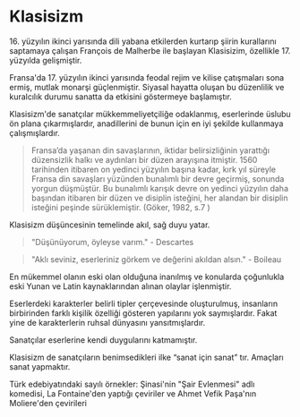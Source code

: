 
# Klasisizm

16\. yüzyılın ikinci yarısında dili yabana etkilerden kurtarıp şiirin kurallarını saptamaya çalışan François de Malherbe ile başlayan Klasisizim, özellikle 17. yüzyılda gelişmiştir.

Fransa'da 17. yüzyılın ikinci yarısında feodal rejim ve kilise çatışmaları sona ermiş, mutlak monarşi güçlenmiştir. Siyasal hayatta oluşan bu düzenlilik ve kuralcılık durumu sanatta da etkisini göstermeye başlamıştır.

Klasisizm'de sanatçılar mükkemmeliyetçiliğe odaklanmış, eserlerinde üslubu ön plana çıkarmışlardır, anadillerini de bunun için en iyi şekilde kullanmaya çalışmışlardır.

> Fransa’da yaşanan din savaşlarının, iktidar belirsizliğinin yarattığı düzensizlik halkı ve aydınları bir düzen arayışına itmiştir. 1560 tarihinden itibaren on yedinci yüzyılın başına kadar, kırk yıl süreyle Fransa din savaşları yüzünden bunalımlı bir devre geçirmiş, sonunda yorgun düşmüştür. Bu bunalımlı karışık devre on yedinci yüzyılın daha başından itibaren bir düzen ve disiplin isteğini, her alandan bir disiplin isteğini peşinde sürüklemiştir. <Kaynakca>(Göker, 1982, s.7 )</Kaynakca>

Klasisizm düşüncesinin temelinde akıl, sağ duyu yatar.

> "Düşünüyorum, öyleyse varım." - Descartes

> "Aklı seviniz, eserleriniz görkem ve değerini akıldan alsın." - Boileau

En mükemmel olanın eski olan olduğuna inanılmış ve konularda çoğunlukla eski Yunan ve Latin kaynaklarından alınan olaylar işlenmiştir.

Eserlerdeki karakterler belirli tipler çerçevesinde oluşturulmuş, insanların birbirinden farklı kişilik özelliği gösteren yapılarını yok saymışlardır. Fakat yine de karakterlerin ruhsal dünyasını yansıtmışlardır.

Sanatçılar eserlerine kendi duygularını katmamıştır.

Klasisizm de sanatçıların benimsedikleri ilke “sanat için sanat” tır. Amaçları sanat yapmaktır.

Türk edebiyatındaki sayılı örnekler: Şinasi'nin "Şair Evlenmesi" adlı komedisi, La Fontaine'den yaptığı çeviriler ve Ahmet Vefik Paşa'nın Moliere'den çevirileri
